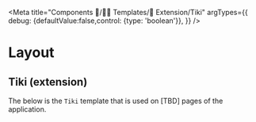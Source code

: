 
<Meta title="Components 🧩/👷‍♂️ Templates/📱 Extension/Tiki"
argTypes={{
    debug: {defaultValue:false,control: {type: 'boolean'}},
}} />

# Layout
## Tiki (extension)
The below is the `Tiki` template that is used on \[TBD] pages of the application.

<Canvas>
  <Story story={stories.TemplatePageLayoutTiki} name="Default"/>
</Canvas>
